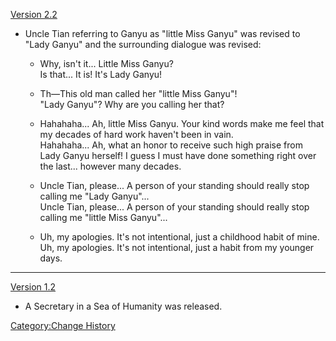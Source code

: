 [[Version 2.2]]
*Uncle Tian referring to Ganyu as "little Miss Ganyu" was revised to "Lady Ganyu" and the surrounding dialogue was revised:
**{{Color|Old:}} Why, isn't it... Little Miss Ganyu?<br />{{Color|New:}} Is that... It is! It's Lady Ganyu!
**{{Color|Old:}} Th—This old man called her "little Miss Ganyu"!<br />{{Color|New:}} "Lady Ganyu"? Why are you calling her that?
**{{Color|Old:}} Hahahaha... Ah, little Miss Ganyu. Your kind words make me feel that my decades of hard work haven't been in vain.<br />{{Color|New:}} Hahahaha... Ah, what an honor to receive such high praise from Lady Ganyu herself! I guess I must have done something right over the last... however many decades.
**{{Color|Old:}} Uncle Tian, please... A person of your standing should really stop calling me "Lady Ganyu"...<br />{{Color|New:}} Uncle Tian, please... A person of your standing should really stop calling me "little Miss Ganyu"...
**{{Color|Old:}} Uh, my apologies. It's not intentional, just a childhood habit of mine.<br />{{Color|New:}} Uh, my apologies. It's not intentional, just a habit from my younger days.
----
[[Version 1.2]]
*A Secretary in a Sea of Humanity was released.
<noinclude>[[Category:Change History]]</noinclude>